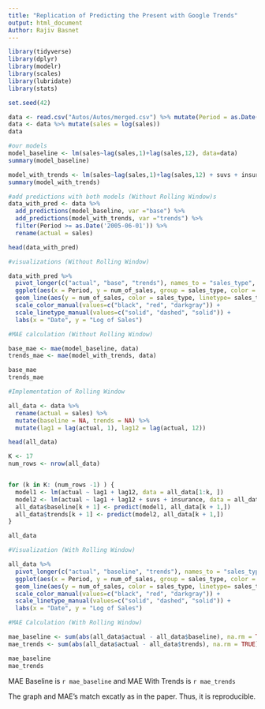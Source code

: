 ```yaml
---
title: "Replication of Predicting the Present with Google Trends"
output: html_document
Author: Rajiv Basnet
---
```


```r
library(tidyverse)
library(dplyr)
library(modelr)
library(scales)
library(lubridate)
library(stats)
```

```r
set.seed(42)

data <- read.csv("Autos/Autos/merged.csv") %>% mutate(Period = as.Date(Period))
data <- data %>% mutate(sales = log(sales))
data

```

```r
#our models
model_baseline <- lm(sales~lag(sales,1)+lag(sales,12), data=data)
summary(model_baseline)

model_with_trends <- lm(sales~lag(sales,1)+lag(sales,12) + suvs + insurance, data=data)
summary(model_with_trends)
```

```r
#add predictions with both models (Without Rolling Window)s
data_with_pred <- data %>%
  add_predictions(model_baseline, var ="base") %>% 
  add_predictions(model_with_trends, var ="trends") %>%
  filter(Period >= as.Date('2005-06-01')) %>%
  rename(actual = sales)

head(data_with_pred)
```


```r
#visualizations (Without Rolling Window)

data_with_pred %>% 
  pivot_longer(c("actual", "base", "trends"), names_to = "sales_type", values_to = "num_of_sales") %>%
  ggplot(aes(x = Period, y = num_of_sales, group = sales_type, color = sales_type)) +
  geom_line(aes(y = num_of_sales, color = sales_type, linetype= sales_type)) +
  scale_color_manual(values=c("black", "red", "darkgray")) +
  scale_linetype_manual(values=c("solid", "dashed", "solid")) +
  labs(x = "Date", y = "Log of Sales")
```
```r
#MAE calculation (Without Rolling Window)

base_mae <- mae(model_baseline, data)
trends_mae <- mae(model_with_trends, data)

base_mae
trends_mae

```

```r

#Implementation of Rolling Window

all_data <- data %>% 
  rename(actual = sales) %>%
  mutate(baseline = NA, trends = NA) %>%
  mutate(lag1 = lag(actual, 1), lag12 = lag(actual, 12))

head(all_data)

K <- 17
num_rows <- nrow(all_data)


for (k in K: (num_rows -1) ) {
  model1 <- lm(actual ~ lag1 + lag12, data = all_data[1:k, ])
  model2 <- lm(actual ~ lag1 + lag12 + suvs + insurance, data = all_data[1:k, ])
  all_data$baseline[k + 1] <- predict(model1, all_data[k + 1,])
  all_data$trends[k + 1] <- predict(model2, all_data[k + 1,])
}

all_data
```

```r
#Visualization (With Rolling Window)

all_data %>% 
  pivot_longer(c("actual", "baseline", "trends"), names_to = "sales_type", values_to = "num_of_sales") %>%
  ggplot(aes(x = Period, y = num_of_sales, group = sales_type, color = sales_type)) +
  geom_line(aes(y = num_of_sales, color = sales_type, linetype= sales_type)) +
  scale_color_manual(values=c("black", "red", "darkgray")) +
  scale_linetype_manual(values=c("solid", "dashed", "solid")) +
  labs(x = "Date", y = "Log of Sales")
```
```r
#MAE Calculation (With Rolling Window)

mae_baseline <- sum(abs(all_data$actual - all_data$baseline), na.rm = TRUE)/(num_rows - 17)
mae_trends <- sum(abs(all_data$actual - all_data$trends), na.rm = TRUE)/(num_rows - 17)

mae_baseline
mae_trends

```

MAE Baseline is `r mae_baseline`
and MAE With Trends is `r mae_trends`

The graph and MAE's match excatly as in the paper. 
Thus, it is reproducible.

